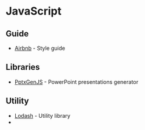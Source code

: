 # JavaScript
## Guide

- [Airbnb](https://github.com/airbnb/javascript) - Style guide

## Libraries

- [PptxGenJS](https://gitbrent.github.io/PptxGenJS) - PowerPoint presentations generator

## Utility

- [Lodash](https://lodash.com) - Utility library
- 